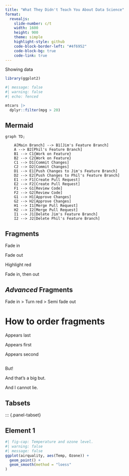 ```yaml
---
title: "What They Didn't Teach You About Data Science"
format:
  revealjs:
    slide-number: c/t
    width: 1600
    height: 900
    theme: simple
    highlight-style: github
    code-block-border-left: "#4f6952"
    code-block-bg: true
    code-link: true
---
```


Showing data

```r
library(ggplot2)
```


```r
#| message: false
#| warning: false
#| echo: fenced

mtcars |>
  dplyr::filter(mpg > 20)

```

## Mermaid

```mermaid
graph TD;

    A[Main Branch] --> B1[Jim's Feature Branch]
    A --> B2[Phil's Feature Branch]
    B1 --> C1{Work on Feature}
    B2 --> C2{Work on Feature}
    C1 --> D1[Commit Changes]
    C2 --> D2[Commit Changes]
    D1 --> E1[Push Changes to Jim's Feature Branch]
    D2 --> E2[Push Changes to Phil's Feature Branch]
    E1 --> F1[Create Pull Request]
    E2 --> F2[Create Pull Request]
    F1 --> G1[Review Code]
    F2 --> G2[Review Code]
    G1 --> H1[Approve Changes]
    G2 --> H2[Approve Changes]
    H1 --> I1[Merge Pull Request]
    H2 --> I2[Merge Pull Request]
    I1 --> J1[Delete Jim's Feature Branch]
    I2 --> J2[Delete Phil's Feature Branch]

```

## Fragments

::: {.fragment}
Fade in
:::

::: {.fragment .fade-out}
Fade out
:::

::: {.fragment .highlight-red}
Highlight red
:::

::: {.fragment .fade-in-then-out}
Fade in, then out
:::

## *Advanced* Fragments

::: {.fragment .fade-in}
::: {.fragment .highlight-red}
::: {.fragment .semi-fade-out}
Fade in > Turn red > Semi fade out
:::
:::
:::

# How to order fragments

::: {.fragment fragment-index=3}
Appears last
:::

::: {.fragment fragment-index=1}
Appears first
:::

::: {.fragment fragment-index=2}
Appears second
:::

##

::: {.r-fit-text}
But!
:::

::: {.fragment fragment-index=2}
And that's a big but.
:::

::: {.fragment fragment-index=3}
And I cannot lie.
:::

## Tabsets

::: {.panel-tabset}

## Element 1

```r
#| fig-cap: Temperature and ozone level.
#| warning: false
#| message: false
ggplot(airquality, aes(Temp, Ozone)) + 
  geom_point() + 
  geom_smooth(method = "loess"
)
```